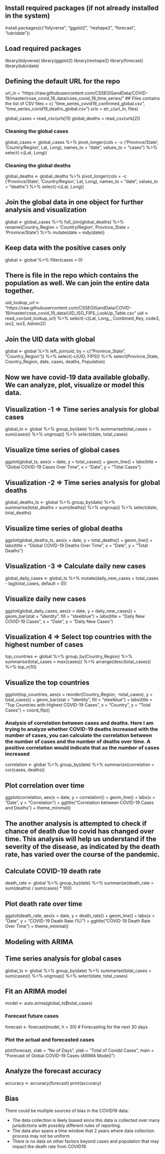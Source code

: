 ## Install required packages (if not already installed in the system)
install.packages(c("tidyverse", "ggplot2", "reshape2", "forecast", "lubridate"))

## Load required packages
library(tidyverse)
library(ggplot2)
library(reshape2)
library(forecast)
library(lubridate)

## Defining the default URL for the repo
url_in = "https://raw.githubusercontent.com/CSSEGISandData/COVID-19/master/csse_covid_19_data/csse_covid_19_time_series/"
## Files contains the list of CSV
files = c( "time_series_covid19_confirmed_global.csv",  "time_series_covid19_deaths_global.csv")
urls = str_c(url_in, files)

global_cases = read_csv(urls[1])
global_deaths = read_csv(urls[2])

### Cleaning the global cases
global_cases <- global_cases %>%
  pivot_longer(cols = -c ('Province/State',
                          'Country/Region', Lat, Long),
                names_to = "date",
                values_to = "cases") %>%
  select(-c(Lat, Long))


### Cleaning the global deaths
global_deaths <- global_deaths %>%
  pivot_longer(cols = -c ('Province/State',
                          'Country/Region', Lat, Long),
                names_to = "date",
                values_to = "deaths") %>%
  select(-c(Lat, Long))

## Join the global data in one object for further analysis and visualization
global <- global_cases %>%
  full_join(global_deaths) %>%
  rename(Country_Region = 'Country/Region',
         Province_State = 'Province/State') %>%
  mutate(date = mdy(date))

## Keep data with the positive cases only
global <- global %>% filter(cases > 0)

## There  is file in the repo which contains the population as well. We can join the entire data together.
uid_lookup_url <- "https://raw.githubusercontent.com/CSSEGISandData/COVID-19/master/csse_covid_19_data/UID_ISO_FIPS_LookUp_Table.csv"
uid <- read_csv(uid_lookup_url) %>%
  select(-c(Lat, Long_, Combined_Key, code3, iso2, iso3, Admin2))
  
## Join the UID data with global
global <- global %>%
  left_join(uid, by = c("Province_State", "Country_Region")) %>%
  select(-c(UID, FIPS)) %>%
  select(Province_State, Country_Region, date, cases, deaths, Population)
  

## Now we have covid-19 data available globally. We can analyze, plot, visualize or model this data.
  
## Visualization -1 => Time series analysis for global cases
global_ts <- global %>%
  group_by(date) %>%
  summarise(total_cases = sum(cases)) %>%
  ungroup() %>%
  select(date, total_cases)

## Visualize time series of global cases
ggplot(global_ts, aes(x = date, y = total_cases)) +
  geom_line() +
  labs(title = "Global COVID-19 Cases Over Time",
       x = "Date", y = "Total Cases")
       
## Visualization -2 => Time series analysis for global deaths
global_deaths_ts <- global %>%
  group_by(date) %>%
  summarise(total_deaths = sum(deaths)) %>%
  ungroup() %>%
  select(date, total_deaths)

## Visualize time series of global deaths
ggplot(global_deaths_ts, aes(x = date, y = total_deaths)) +
  geom_line() +
  labs(title = "Global COVID-19 Deaths Over Time",
       x = "Date", y = "Total Deaths")

## Visualization -3 => Calculate daily new cases
global_daily_cases <- global_ts %>%
  mutate(daily_new_cases = total_cases - lag(total_cases, default = 0))

## Visualize daily new cases
ggplot(global_daily_cases, aes(x = date, y = daily_new_cases)) +
  geom_bar(stat = "identity", fill = "steelblue") +
  labs(title = "Daily New COVID-19 Cases",
       x = "Date", y = "Daily New Cases")

## Visualization 4 => Select top countries with the highest number of cases
top_countries <- global %>%
  group_by(Country_Region) %>%
  summarise(total_cases = max(cases)) %>%
  arrange(desc(total_cases)) %>%
  top_n(10)

## Visualize the top countries
ggplot(top_countries, aes(x = reorder(Country_Region, -total_cases), y = total_cases)) +
  geom_bar(stat = "identity", fill = "steelblue") +
  labs(title = "Top Countries with Highest COVID-19 Cases",
       x = "Country", y = "Total Cases") +
  coord_flip()
  
### Analysis of correlation between cases and deaths. Here I am trying to analyze whether COVID-19 deaths increased with the number of cases, you can calculate the correlation between the number of cases and the number of deaths over time. A positive correlation would indicate that as the number of cases increased
correlation <- global %>%
  group_by(date) %>%
  summarize(correlation = cor(cases, deaths))

## Plot correlation over time
ggplot(correlation, aes(x = date, y = correlation)) +
  geom_line() +
  labs(x = "Date", y = "Correlation") +
  ggtitle("Correlation between COVID-19 Cases and Deaths") +
  theme_minimal()


## The another analysis is attempted to check if chance of death due to covid has changed over time. This analysis will help us understand if the severity of the disease, as indicated by the death rate, has varied over the course of the pandemic. 

## Calculate COVID-19 death rate
death_rate <- global %>%
  group_by(date) %>%
  summarize(death_rate = sum(deaths) / sum(cases) * 100)

## Plot death rate over time
ggplot(death_rate, aes(x = date, y = death_rate)) +
  geom_line() +
  labs(x = "Date", y = "COVID-19 Death Rate (%)") +
  ggtitle("COVID-19 Death Rate Over Time") +
  theme_minimal()

  
## Modeling with ARIMA
## Time series analysis for global cases
global_ts <- global %>%
  group_by(date) %>%
  summarise(total_cases = sum(cases)) %>%
  ungroup() %>%
  select(date, total_cases)

## Fit an ARIMA model
model <- auto.arima(global_ts$total_cases)

### Forecast future cases
forecast <- forecast(model, h = 30)  # Forecasting for the next 30 days

### Plot the actual and forecasted cases
plot(forecast, xlab = "No of Days", ylab = "Total of Covidd Cases",
     main = "Forecast of Global COVID-19 Cases (ARIMA Model)")

## Analyze the forecast accuracy
accuracy <- accuracy(forecast)
print(accuracy)


## Bias
There could be multiple sources of bias in the COVID19 data:

- The data collection is likely biased since this data is collected over many jurisdictions with possibly different rules of reporting.
- The data also spans a time window that 2 years where data collection process may not be uniform.
- There is no data on other factors beyond cases and population that may impact the death rate from COVID19.

